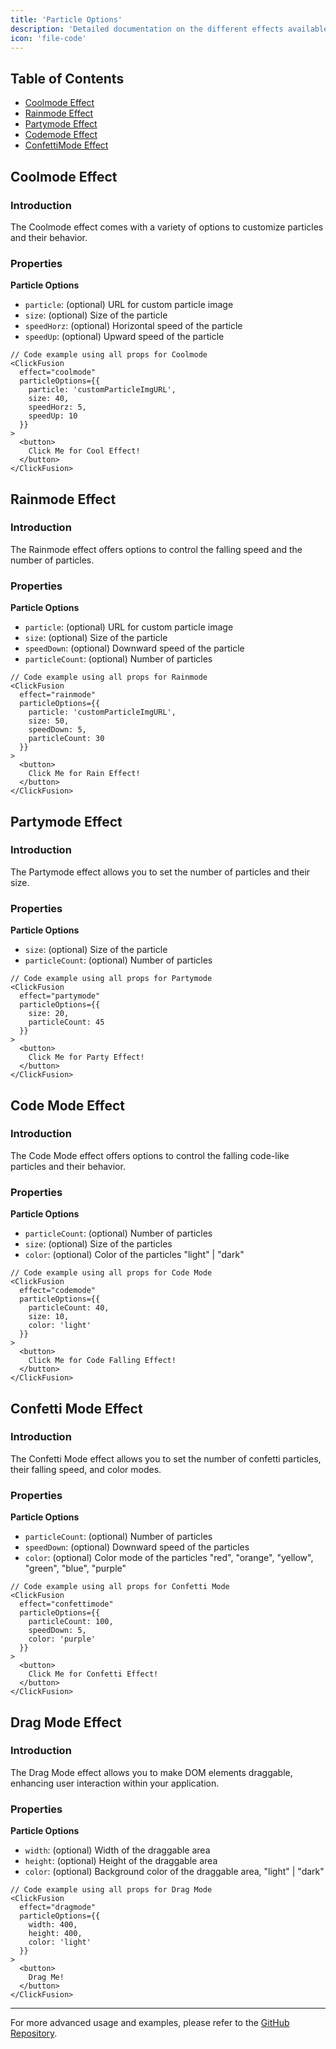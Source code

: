 ---
title: 'Particle Options'
description: 'Detailed documentation on the different effects available in ClickFusion and how to customize them.'
icon: 'file-code'
---

## Table of Contents

- [Coolmode Effect](#coolmode-effect)
- [Rainmode Effect](#rainmode-effect)
- [Partymode Effect](#partymode-effect)
- [Codemode Effect](#code-mode-effect)
- [ConfettiMode Effect](#confetti-mode-effect)

## Coolmode Effect

### Introduction

The Coolmode effect comes with a variety of options to customize particles and their behavior.

### Properties

<Accordion title="Particle Options">

**Particle Options**

- `particle`: (optional) URL for custom particle image
- `size`: (optional) Size of the particle
- `speedHorz`: (optional) Horizontal speed of the particle
- `speedUp`: (optional) Upward speed of the particle

```tsx
// Code example using all props for Coolmode
<ClickFusion 
  effect="coolmode"
  particleOptions={{
    particle: 'customParticleImgURL',
    size: 40,
    speedHorz: 5,
    speedUp: 10
  }}
>
  <button>
    Click Me for Cool Effect!
  </button>
</ClickFusion>
```

</Accordion>

## Rainmode Effect

### Introduction

The Rainmode effect offers options to control the falling speed and the number of particles.

### Properties

<Accordion title="Particle Options">

**Particle Options**

- `particle`: (optional) URL for custom particle image
- `size`: (optional) Size of the particle
- `speedDown`: (optional) Downward speed of the particle
- `particleCount`: (optional) Number of particles

```tsx
// Code example using all props for Rainmode
<ClickFusion 
  effect="rainmode"
  particleOptions={{
    particle: 'customParticleImgURL',
    size: 50,
    speedDown: 5,
    particleCount: 30
  }}
>
  <button>
    Click Me for Rain Effect!
  </button>
</ClickFusion>
```

</Accordion>

## Partymode Effect

### Introduction

The Partymode effect allows you to set the number of particles and their size.

### Properties

<Accordion title="Particle Options">

**Particle Options**

- `size`: (optional) Size of the particle
- `particleCount`: (optional) Number of particles

```tsx
// Code example using all props for Partymode
<ClickFusion 
  effect="partymode"
  particleOptions={{
    size: 20,
    particleCount: 45
  }}
>
  <button>
    Click Me for Party Effect!
  </button>
</ClickFusion>
```

</Accordion>

## Code Mode Effect

### Introduction

The Code Mode effect offers options to control the falling code-like particles and their behavior.

### Properties

<Accordion title="Particle Options">

**Particle Options**

- `particleCount`: (optional) Number of particles
- `size`: (optional) Size of the particles
- `color`: (optional) Color of the particles "light" | "dark"

```tsx
// Code example using all props for Code Mode
<ClickFusion 
  effect="codemode"
  particleOptions={{
    particleCount: 40,
    size: 10,
    color: 'light'
  }}
>
  <button>
    Click Me for Code Falling Effect!
  </button>
</ClickFusion>
```

</Accordion>

## Confetti Mode Effect

### Introduction

The Confetti Mode effect allows you to set the number of confetti particles, their falling speed, and color modes.

### Properties

<Accordion title="Particle Options">

**Particle Options**

- `particleCount`: (optional) Number of particles
- `speedDown`: (optional) Downward speed of the particles
- `color`: (optional) Color mode of the particles "red", "orange", "yellow", "green", "blue", "purple"

```tsx
// Code example using all props for Confetti Mode
<ClickFusion 
  effect="confettimode"
  particleOptions={{
    particleCount: 100,
    speedDown: 5,
    color: 'purple'
  }}
>
  <button>
    Click Me for Confetti Effect!
  </button>
</ClickFusion>
```

</Accordion>

## Drag Mode Effect

### Introduction

The Drag Mode effect allows you to make DOM elements draggable, enhancing user interaction within your application.

### Properties

<Accordion title="Particle Options">

**Particle Options**

- `width`: (optional) Width of the draggable area
- `height`: (optional) Height of the draggable area
- `color`: (optional) Background color of the draggable area, "light" | "dark"

```tsx
// Code example using all props for Drag Mode
<ClickFusion 
  effect="dragmode"
  particleOptions={{
    width: 400,
    height: 400,
    color: 'light'
  }}
>
  <button>
    Drag Me!
  </button>
</ClickFusion>
```

</Accordion>

---

For more advanced usage and examples, please refer to the [GitHub Repository](https://github.com/BankkRoll/ClickFusion).
